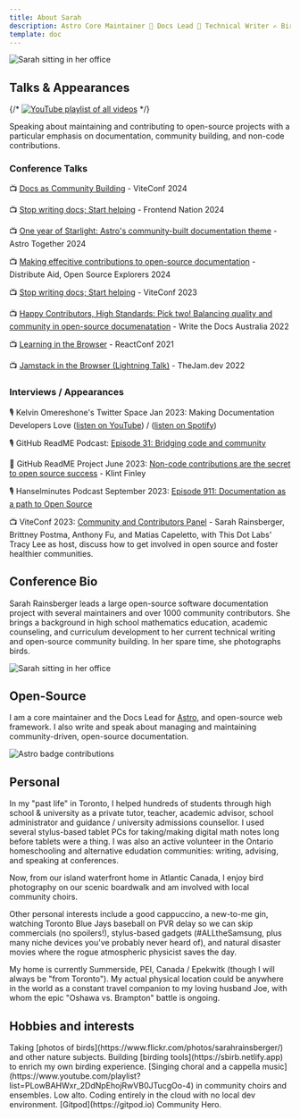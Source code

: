 ```yaml
---
title: About Sarah
description: Astro Core Maintainer 🚀 Docs Lead 📑 Technical Writer ✍️ Bird Photographer 🐦
template: doc
---
```



![Sarah sitting in her office](../../assets/panel.png)

## Talks & Appearances
{/* 
[![YouTube playlist of all videos](https://img.shields.io/badge/playlist_of_all_videos-YouTube-FF0000?style=for-the-badge&logo=youtube&logoColor=white)](https://youtube.com/playlist?list=PLowBAHWxr_2DgiS5maPN2wg96dmKho_yC&si=_ckXtTot6ApGcoMk) */}

Speaking about maintaining and contributing to open-source projects with a particular emphasis on documentation, community building, and non-code contributions.

<LinkCard title="YouTube playlist of talks" href="https://youtube.com/playlist?list=PLowBAHWxr_2DgiS5maPN2wg96dmKho_yC&si=_ckXtTot6ApGcoMk" />


### Conference Talks

📺 [Docs as Community Building](https://viteconf.org/24/replay/docs) - ViteConf 2024

📺 [Stop writing docs; Start helping](https://www.youtube.com/watch?v=TvWxf13eDwY&list=PLowBAHWxr_2DgiS5maPN2wg96dmKho_yC&index=2) - Frontend Nation 2024

📺 [One year of Starlight: Astro's community-built documentation theme](https://www.youtube.com/watch?v=j8K-ESJF814&list=PLowBAHWxr_2DgiS5maPN2wg96dmKho_yC&index=4) - Astro Together 2024

📺 [Making effecitive contributions to open-source documentation](https://www.youtube.com/watch?v=abw7-BfApMk) - Distribute Aid, Open Source Explorers 2024

📺 [Stop writing docs; Start helping](https://www.youtube.com/watch?v=jcpkVJr-rUw&list=PLqGQbXn_GDmkOsHI7-Wrbv1GgAA4tJZhg&index=26) - ViteConf 2023

📺 [Happy Contributors, High Standards: Pick two! Balancing quality and community in open-source documenatation](https://www.youtube.com/watch?v=emgFALmCyrY&list=PLZAeFn6dfHpktOcWn5mQNOx5gYo6O7TR6&index=6) - Write the Docs Australia 2022

📺 [Learning in the Browser](https://www.youtube.com/watch?v=5X-WEQflCL0&list=PLNG_1j3cPCaZZ7etkzWA7JfdmKWT0pMsa&index=9) - ReactConf 2021

📺 [Jamstack in the Browser (Lightning Talk)](https://www.youtube.com/watch?v=tmKlWSIJbuo) - TheJam.dev 2022

### Interviews / Appearances

🎙️ Kelvin Omereshone's Twitter Space Jan 2023: Making Documentation Developers Love ([listen on YouTube](https://www.youtube.com/watch?v=YW4IfoJM30g)) / ([listen on Spotify](https://open.spotify.com/episode/5QYkgKtsneWhUAebPahIRJ?si=bfTpykAZRLWVBE3wvQiuzQ))

🎙️ GitHub ReadME Podcast: [Episode 31: Bridging code and community](https://github.com/readme/podcast/code-and-community)

📰 GitHub ReadME Project June 2023: [Non-code contributions are the secret to open source success](https://github.com/readme/featured/open-source-non-code-contributions) - Klint Finley

🎙️ Hanselminutes Podcast September 2023: [Episode 911: Documentation as a path to Open Source](https://www.hanselminutes.com/911/documentation-as-a-path-to-open-source-with-sarah-rainsberger)

📺 ViteConf 2023: [Community and Contributors Panel](https://www.youtube.com/watch?v=rqB7hy5lcmc&list=PLqGQbXn_GDmkOsHI7-Wrbv1GgAA4tJZhg&index=29) - Sarah Rainsberger, Brittney Postma, Anthony Fu, and Matias Capeletto, with This Dot Labs' Tracy Lee as host, discuss how to get involved in open source and foster healthier communities.

## Conference Bio

Sarah Rainsberger leads a large open-source software documentation project with several maintainers and over 1000 community contributors. She brings a background in high school mathematics education, academic counseling, and curriculum development to her current technical writing and open-source community building. In her spare time, she photographs birds. 

![Sarah sitting in her office](../../assets/astro-together-1000.png)

## Open-Source

I am a core maintainer and the Docs Lead  for [Astro](https://astro.build), and open-source web framework. I also write and speak about managing and maintaining community-driven, open-source documentation.

![Astro badge contributions](https://astro.badg.es/v1/contributor/sarah11918.svg)

## Personal

In my "past life" in Toronto, I helped hundreds of students through high school & university as a private tutor, teacher, academic advisor, school administrator and guidance / university admissions counsellor. I used several stylus-based tablet PCs for taking/making digital math notes long before tablets were a thing. I was also an active volunteer in the Ontario homeschooling and alternative edudation communities: writing, advising, and speaking at conferences.

Now, from our island waterfront home in Atlantic Canada, I enjoy bird photography on our scenic boardwalk and am involved with local community choirs.

Other personal interests include a good cappuccino, a new-to-me gin, watching Toronto Blue Jays baseball on PVR delay so we can skip commercials (no spoilers!), stylus-based gadgets (#ALLtheSamsung, plus many niche devices you've probably never heard of), and natural disaster movies where the rogue atmospheric physicist saves the day.

My home is currently Summerside, PEI, Canada / Epekwitk (though I will always be "from Toronto"). My actual physical location could be anywhere in the world as a constant travel companion to my loving husband Joe, with whom the epic "Oshawa vs. Brampton" battle is ongoing.

## Hobbies and interests

<CardGrid>
	<Card title="Nature Photography" icon="instagram">
	Taking [photos of birds](https://www.flickr.com/photos/sarahrainsberger/) and other nature subjects.
	</Card>
	<Card title="sBirb" icon="twitter">
	Building [birding tools](https://sbirb.netlify.app) to enrich my own birding experience.
	</Card>
  <Card title="Vocal music" icon="seti:audio">
		[Singing choral and a cappella music](https://www.youtube.com/playlist?list=PLowBAHWxr_2DdNpEhojRwVB0JTucgOo-4) in community choirs and ensembles. Low alto.
	</Card>
	<Card title="Cloud-based development" icon="laptop">
		Coding entirely in the cloud with no local dev environment. [Gitpod](https://gitpod.io) Community Hero.
	</Card>
</CardGrid>